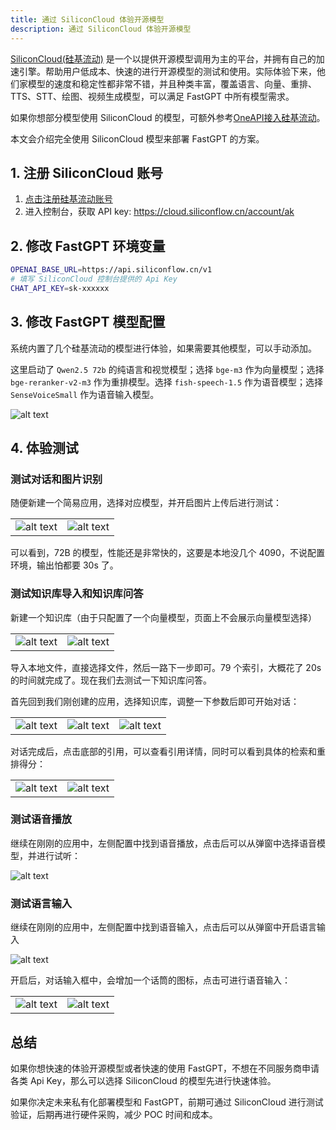 ```yaml
---
title: 通过 SiliconCloud 体验开源模型
description: 通过 SiliconCloud 体验开源模型
---
```


[SiliconCloud(硅基流动)](https://cloud.siliconflow.cn/i/TR9Ym0c4) 是一个以提供开源模型调用为主的平台，并拥有自己的加速引擎。帮助用户低成本、快速的进行开源模型的测试和使用。实际体验下来，他们家模型的速度和稳定性都非常不错，并且种类丰富，覆盖语言、向量、重排、TTS、STT、绘图、视频生成模型，可以满足 FastGPT 中所有模型需求。

如果你想部分模型使用 SiliconCloud 的模型，可额外参考[OneAPI接入硅基流动](/docs/development/modelconfig/one-api/#硅基流动--开源模型大合集)。

本文会介绍完全使用 SiliconCloud 模型来部署 FastGPT 的方案。


## 1. 注册 SiliconCloud 账号

1. [点击注册硅基流动账号](https://cloud.siliconflow.cn/i/TR9Ym0c4)
2. 进入控制台，获取 API key: https://cloud.siliconflow.cn/account/ak

## 2. 修改 FastGPT 环境变量

```bash
OPENAI_BASE_URL=https://api.siliconflow.cn/v1
# 填写 SiliconCloud 控制台提供的 Api Key
CHAT_API_KEY=sk-xxxxxx
```

## 3. 修改 FastGPT 模型配置

系统内置了几个硅基流动的模型进行体验，如果需要其他模型，可以手动添加。

这里启动了 `Qwen2.5 72b` 的纯语言和视觉模型；选择 `bge-m3` 作为向量模型；选择 `bge-reranker-v2-m3` 作为重排模型。选择 `fish-speech-1.5` 作为语音模型；选择 `SenseVoiceSmall` 作为语音输入模型。

![alt text](/imgs/image-104.png)

## 4. 体验测试

### 测试对话和图片识别

随便新建一个简易应用，选择对应模型，并开启图片上传后进行测试：

| | |
| --- | --- |
| ![alt text](/imgs/image-68.png) | ![alt text](/imgs/image-70.png) |

可以看到，72B 的模型，性能还是非常快的，这要是本地没几个 4090，不说配置环境，输出怕都要 30s 了。

### 测试知识库导入和知识库问答

新建一个知识库（由于只配置了一个向量模型，页面上不会展示向量模型选择）

| | |
| --- | --- |
| ![alt text](/imgs/image-72.png) | ![alt text](/imgs/image-71.png) |

导入本地文件，直接选择文件，然后一路下一步即可。79 个索引，大概花了 20s 的时间就完成了。现在我们去测试一下知识库问答。

首先回到我们刚创建的应用，选择知识库，调整一下参数后即可开始对话：

| | | | 
| --- | --- | --- |
| ![alt text](/imgs/image-73.png) | ![alt text](/imgs/image-75.png) | ![alt text](/imgs/image-76.png) |

对话完成后，点击底部的引用，可以查看引用详情，同时可以看到具体的检索和重排得分：

| | |
| --- | --- |
| ![alt text](/imgs/image-77.png) | ![alt text](/imgs/image-78.png) |

### 测试语音播放

继续在刚刚的应用中，左侧配置中找到语音播放，点击后可以从弹窗中选择语音模型，并进行试听：

![alt text](/imgs/image-79.png)

### 测试语言输入

继续在刚刚的应用中，左侧配置中找到语音输入，点击后可以从弹窗中开启语言输入

![alt text](/imgs/image-80.png)

开启后，对话输入框中，会增加一个话筒的图标，点击可进行语音输入：

| | |
| --- | --- |
| ![alt text](/imgs/image-81.png) | ![alt text](/imgs/image-82.png) |

## 总结

如果你想快速的体验开源模型或者快速的使用 FastGPT，不想在不同服务商申请各类 Api Key，那么可以选择 SiliconCloud 的模型先进行快速体验。

如果你决定未来私有化部署模型和 FastGPT，前期可通过 SiliconCloud 进行测试验证，后期再进行硬件采购，减少 POC 时间和成本。
